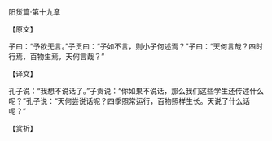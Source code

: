 

阳货篇·第十九章

【原文】

子曰：“予欲无言。”子贡曰：“子如不言，则小子何述焉？”子曰：“天何言哉？四时行焉，百物生焉，天何言哉？”

【译文】

孔子说：“我想不说话了。”子贡说：“你如果不说话，那么我们这些学生还传述什么呢？”孔子说：“天何尝说话呢？四季照常运行，百物照样生长。天说了什么话呢？”

【赏析】

